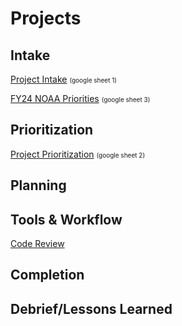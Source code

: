 # Projects {#sec-projects}

## Intake

 [Project Intake](https://docs.google.com/spreadsheets/d/1MXWbgYy-91S_PvldipatwdodjIjBECVL5yuWkLVIw50/edit?usp=sharing) <font size="1.5"> (google sheet 1) </font>
 
 [FY24 NOAA Priorities](https://docs.google.com/spreadsheets/d/1MXWbgYy-91S_PvldipatwdodjIjBECVL5yuWkLVIw50/edit?usp=sharing) <font size="1.5"> (google sheet 3) </font>

## Prioritization

  [Project Prioritization](https://docs.google.com/spreadsheets/d/1MXWbgYy-91S_PvldipatwdodjIjBECVL5yuWkLVIw50/edit?usp=sharing) <font size="1.5"> (google sheet 2) </font>
  
## Planning

## Tools & Workflow

[Code Review](071-code-review.qmd)

## Completion

## Debrief/Lessons Learned

<!-- ## Tools -->

<!-- * Keep only 1 working instance     -->
<!-- * Use Github or other version control     -->
<!-- * Document Q&A, e.g., by using Github Issues     -->
<!--   * alternatively use Google Docs to track project history     -->
<!--   * create a minimal reproducible example, aka [repex](https://stackoverflow.com/help/minimal-reproducible-example)     -->

<!-- ### Software -->
<!--  [Building R Packages](https://r-pkgs.org/) -->



<!-- ## Project Management {#sec-project-mgmt} -->

<!-- 1. Benefits Analysis -->
<!--     a. Tangible     -->
<!--         i. estimate     -->
<!--     b. Intangible -->
<!-- 2. Charter - What - gives approval for planning     -->
<!--     a. Need    -->
<!--     b. Objectives    -->
<!--     c. Requirements    -->
<!--     d. Scope    -->
<!--     e. Schedule, milestones, budget    -->
<!--     f. key stakeholders    -->
<!--     g. risks    -->
<!--     h. deliverables    -->
<!--     i. success criteria -->
<!-- 3. Stakeholder     -->
<!--     a. stakeholder register     -->
<!--     b. stakeholder issue log -->
<!-- 4. Benefits Analysis     -->
<!-- 5. Plan - Why?     -->
<!--     a. May undergo many iterations     -->
<!--     b. Formal documentation of plans for:     -->
<!--         i. stakeholder communication and management     -->
<!--         ii. quality management     -->
<!--         iii. scope     -->
<!--         iv. schedule     -->
<!--         v. risk     -->
<!-- 6. Kick-Off Meeting     -->
<!--     a. Announce start of project     -->
<!--     b. Communicate vision     -->
<!--     c. Introduce key details - milestones, risks, communication plan, meeting schedule, policies     -->

<!-- ### Planning -->
<!-- #### Scope - HOW -->
<!-- Developing a detailed description of the project - how will we work? Scope needs to be managed carefully to prevent mission creep. -->

<!-- * How is the scope defined?     -->
<!-- * How is scope validated and controlled?     -->
<!-- * How is scope managed throughout the project?     -->
<!-- * How are requirements planned, tracked, and reported?     -->
<!-- * How are changes in scope and requirements managed?     -->
<!-- * How are priorities defined?     -->
<!-- * How are metrics defined?     -->

 

